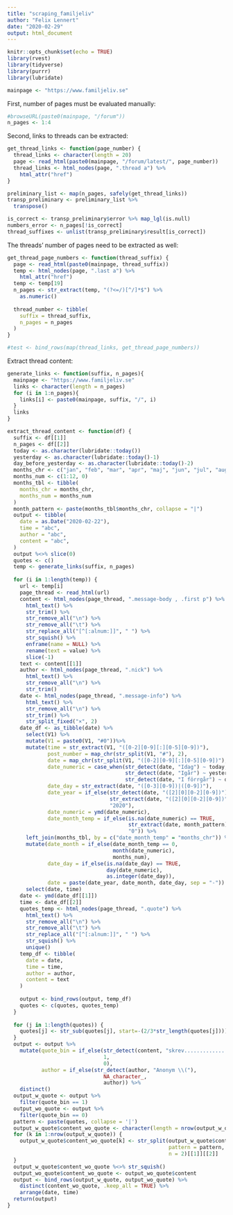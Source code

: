 ```yaml
---
title: "scraping_familjeliv"
author: "Felix Lennert"
date: "2020-02-29"
output: html_document
---
```


```r
knitr::opts_chunk$set(echo = TRUE)
library(rvest)
library(tidyverse)
library(purrr)
library(lubridate)
```

```r
mainpage <- "https://www.familjeliv.se"
```

First, number of pages must be evaluated manually:

```r
#browseURL(paste0(mainpage, "/forum"))
n_pages <- 1:4
```

Second, links to threads can be extracted:

```r
get_thread_links <- function(page_number) {
  thread_links <- character(length = 20)
  page <- read_html(paste0(mainpage, "/forum/latest/", page_number))
  thread_links <- html_nodes(page, ".thread a") %>%
    html_attr("href")
}

preliminary_list <- map(n_pages, safely(get_thread_links))
transp_preliminary <- preliminary_list %>% 
  transpose()

is_correct <- transp_preliminary$error %>% map_lgl(is.null)
numbers_error <- n_pages[!is_correct]
thread_suffixes <- unlist(transp_preliminary$result[is_correct])
```

The threads' number of pages need to be extracted as well:

```r
get_thread_page_numbers <- function(thread_suffix) {
  page <- read_html(paste0(mainpage, thread_suffix))
  temp <- html_nodes(page, ".last a") %>%
    html_attr("href")
  temp <- temp[19]
  n_pages <- str_extract(temp, "(?<=/)[^/]*$") %>%
    as.numeric()
  
  thread_number <- tibble(
    suffix = thread_suffix,
    n_pages = n_pages
  )
}

#test <- bind_rows(map(thread_links, get_thread_page_numbers))
```

Extract thread content:

```r
generate_links <- function(suffix, n_pages){
  mainpage <- "https://www.familjeliv.se"
  links <- character(length = n_pages)
  for (i in 1:n_pages){
    links[i] <- paste0(mainpage, suffix, "/", i)
  }
  links
}

extract_thread_content <- function(df) {
  suffix <- df[[1]]
  n_pages <- df[[2]]
  today <- as.character(lubridate::today())
  yesterday <- as.character(lubridate::today()-1)
  day_before_yesterday <- as.character(lubridate::today()-2)
  months_chr <- c("jan", "feb", "mar", "apr", "maj", "jun", "jul", "aug", "sep", "okt", "nov", "dec", "xyz")
  months_num <- c(1:12, 0)
  months_tbl <- tibble(
    months_chr = months_chr, 
    months_num = months_num
  )
  month_pattern <- paste(months_tbl$months_chr, collapse = "|")
  output <- tibble(
    date = as.Date("2020-02-22"),
    time = "abc",
    author = "abc",
    content = "abc",
  )
  output %<>% slice(0)
  quotes <- c()
  temp <- generate_links(suffix, n_pages)
    
  for (i in 1:length(temp)) {
    url <- temp[i]
    page_thread <- read_html(url)
    content <- html_nodes(page_thread, ".message-body , .first p") %>%
      html_text() %>%
      str_trim() %>%
      str_remove_all("\n") %>%
      str_remove_all("\t") %>%
      str_replace_all("[^[:alnum:]]", " ") %>%
      str_squish() %>%
      enframe(name = NULL) %>%
      rename(text = value) %>%
      slice(-1)
    text <- content[[1]]
    author <- html_nodes(page_thread, ".nick") %>%
      html_text() %>%
      str_remove_all("\n") %>%
      str_trim() 
    date <- html_nodes(page_thread, ".message-info") %>%
      html_text() %>%
      str_remove_all("\n") %>%
      str_trim() %>%
      str_split_fixed("×", 2)
    date_df <- as_tibble(date) %>%
      select(V1) %>%
      mutate(V1 = paste0(V1, "#0"))%>%
      mutate(time = str_extract(V1, "([0-2][0-9][:][0-5][0-9])"),
             post_number = map_chr(str_split(V1, "#"), 2),
             date = map_chr(str_split(V1, "([0-2][0-9][:][0-5][0-9])"), 1),
             date_numeric = case_when(str_detect(date, "Idag") ~ today,
                                      str_detect(date, "Igår") ~ yesterday,
                                      str_detect(date, "I förrgår") ~ day_before_yesterday),
             date_day = str_extract(date, "([0-3][0-9])|([0-9])"),
             date_year = if_else(str_detect(date, "([2][0][0-2][0-9])"),
                                 str_extract(date, "([2][0][0-2][0-9])"),
                                 "2020"),
             date_numeric = ymd(date_numeric),
             date_month_temp = if_else(is.na(date_numeric) == TRUE,
                                       str_extract(date, month_pattern),
                                       "0")) %>%
      left_join(months_tbl, by = c("date_month_temp" = "months_chr")) %>%
      mutate(date_month = if_else(date_month_temp == 0,
                                  month(date_numeric),
                                  months_num),
             date_day = if_else(is.na(date_day) == TRUE,
                                day(date_numeric),
                                as.integer(date_day)),
             date = paste(date_year, date_month, date_day, sep = "-")) %>%
      select(date, time) 
    date <- ymd(date_df[[1]])
    time <- date_df[[2]]
    quotes_temp <- html_nodes(page_thread, ".quote") %>%
      html_text() %>%
      str_remove_all("\n") %>%
      str_remove_all("\t") %>%
      str_replace_all("[^[:alnum:]]", " ") %>%
      str_squish() %>%
      unique()
    temp_df <- tibble(
      date = date,
      time = time,
      author = author,
      content = text
    )
      
    output <- bind_rows(output, temp_df)
    quotes <- c(quotes, quotes_temp)
  }
  
  for (j in 1:length(quotes)) {
    quotes[j] <- str_sub(quotes[j], start=-(2/3*str_length(quotes[j])))
  }
  output <- output %>%
    mutate(quote_bin = if_else(str_detect(content, "skrev.....................följande"),
                               1,
                               0),
           author = if_else(str_detect(author, "Anonym \\("),
                               NA_character_, 
                               author)) %>%
    distinct()
  output_w_quote <- output %>%
    filter(quote_bin == 1)
  output_wo_quote <- output %>%
    filter(quote_bin == 0)
  pattern <- paste(quotes, collapse = '|')
  output_w_quote$content_wo_quote <- character(length = nrow(output_w_quote))
  for (k in 1:nrow(output_w_quote)) {
    output_w_quote$content_wo_quote[k] <- str_split(output_w_quote$content[k], 
                                                    pattern = pattern, 
                                                    n = 2)[[1]][[2]]
  }
  output_w_quote$content_wo_quote %<>% str_squish()
  output_wo_quote$content_wo_quote <- output_wo_quote$content
  output <- bind_rows(output_w_quote, output_wo_quote) %>%
    distinct(content_wo_quote, .keep_all = TRUE) %>%
    arrange(date, time)
  return(output)
}
```



